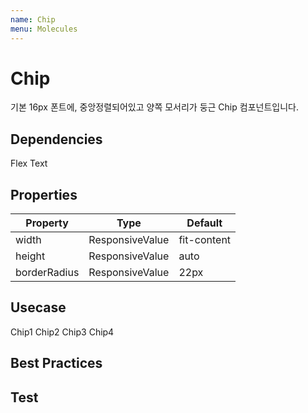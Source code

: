 ```yaml
---
name: Chip
menu: Molecules
---
```



# Chip

기본 16px 폰트에, 중앙정렬되어있고 양쪽 모서리가 둥근 Chip 컴포넌트입니다. 

## Dependencies
<App>
<Flex>
<Chip bg="blue.deep" color="#FFF">Flex</Chip>
</Flex>
</App>
<App>
<Flex>
<Chip bg="blue.deep" color="#FFF">Text</Chip>
</Flex>
</App>

## Properties

|Property|Type|Default|
|-|-|-|
| width | ResponsiveValue | fit-content |
| height | ResponsiveValue | auto |
| borderRadius | ResponsiveValue | 22px |



## Usecase

<Playground>
  <App>
    <Flex flexWrap="wrap">
      <Chip bg="blue.royal" color="#FFF" m={2} width="100px">Chip1</Chip>
      <Chip bg="blue.deep" color="#FFF" m={2} width="100px">Chip2</Chip>
      <Chip bg="black.standard" color="#FFF" m={2} width="100px">Chip3</Chip>
      <Chip bg="black.half" color="#FFF" m={2} width="100px">Chip4</Chip>
    </Flex>
  </App>
</Playground>

## Best Practices

## Test